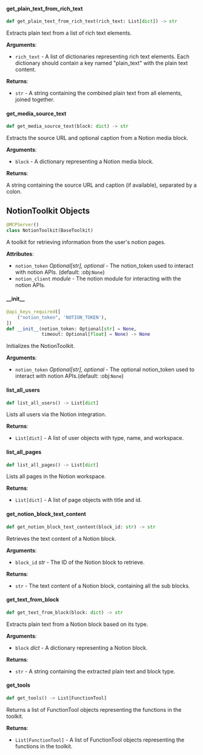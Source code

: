 <a id="camel.toolkits.notion_toolkit"></a>

<a id="camel.toolkits.notion_toolkit.get_plain_text_from_rich_text"></a>

#### get\_plain\_text\_from\_rich\_text

```python
def get_plain_text_from_rich_text(rich_text: List[dict]) -> str
```

Extracts plain text from a list of rich text elements.

**Arguments**:

- `rich_text` - A list of dictionaries representing rich text elements.
  Each dictionary should contain a key named "plain_text" with
  the plain text content.
  

**Returns**:

- `str` - A string containing the combined plain text from all elements,
  joined together.

<a id="camel.toolkits.notion_toolkit.get_media_source_text"></a>

#### get\_media\_source\_text

```python
def get_media_source_text(block: dict) -> str
```

Extracts the source URL and optional caption from a
Notion media block.

**Arguments**:

- `block` - A dictionary representing a Notion media block.
  

**Returns**:

  A string containing the source URL and caption (if available),
  separated by a colon.

<a id="camel.toolkits.notion_toolkit.NotionToolkit"></a>

## NotionToolkit Objects

```python
@MCPServer()
class NotionToolkit(BaseToolkit)
```

A toolkit for retrieving information from the user's notion pages.

**Attributes**:

- `notion_token` _Optional[str], optional_ - The notion_token used to
  interact with notion APIs. (default: :obj:`None`)
- `notion_client` _module_ - The notion module for interacting with
  the notion APIs.

<a id="camel.toolkits.notion_toolkit.NotionToolkit.__init__"></a>

#### \_\_init\_\_

```python
@api_keys_required([
    ("notion_token", 'NOTION_TOKEN'),
])
def __init__(notion_token: Optional[str] = None,
             timeout: Optional[float] = None) -> None
```

Initializes the NotionToolkit.

**Arguments**:

- `notion_token` _Optional[str], optional_ - The optional notion_token
  used to interact with notion APIs.(default: :obj:`None`)

<a id="camel.toolkits.notion_toolkit.NotionToolkit.list_all_users"></a>

#### list\_all\_users

```python
def list_all_users() -> List[dict]
```

Lists all users via the Notion integration.

**Returns**:

- `List[dict]` - A list of user objects with type, name, and workspace.

<a id="camel.toolkits.notion_toolkit.NotionToolkit.list_all_pages"></a>

#### list\_all\_pages

```python
def list_all_pages() -> List[dict]
```

Lists all pages in the Notion workspace.

**Returns**:

- `List[dict]` - A list of page objects with title and id.

<a id="camel.toolkits.notion_toolkit.NotionToolkit.get_notion_block_text_content"></a>

#### get\_notion\_block\_text\_content

```python
def get_notion_block_text_content(block_id: str) -> str
```

Retrieves the text content of a Notion block.

**Arguments**:

- `block_id` _str_ - The ID of the Notion block to retrieve.
  

**Returns**:

- `str` - The text content of a Notion block, containing all
  the sub blocks.

<a id="camel.toolkits.notion_toolkit.NotionToolkit.get_text_from_block"></a>

#### get\_text\_from\_block

```python
def get_text_from_block(block: dict) -> str
```

Extracts plain text from a Notion block based on its type.

**Arguments**:

- `block` _dict_ - A dictionary representing a Notion block.
  

**Returns**:

- `str` - A string containing the extracted plain text and block type.

<a id="camel.toolkits.notion_toolkit.NotionToolkit.get_tools"></a>

#### get\_tools

```python
def get_tools() -> List[FunctionTool]
```

Returns a list of FunctionTool objects representing the
functions in the toolkit.

**Returns**:

- `List[FunctionTool]` - A list of FunctionTool objects
  representing the functions in the toolkit.

